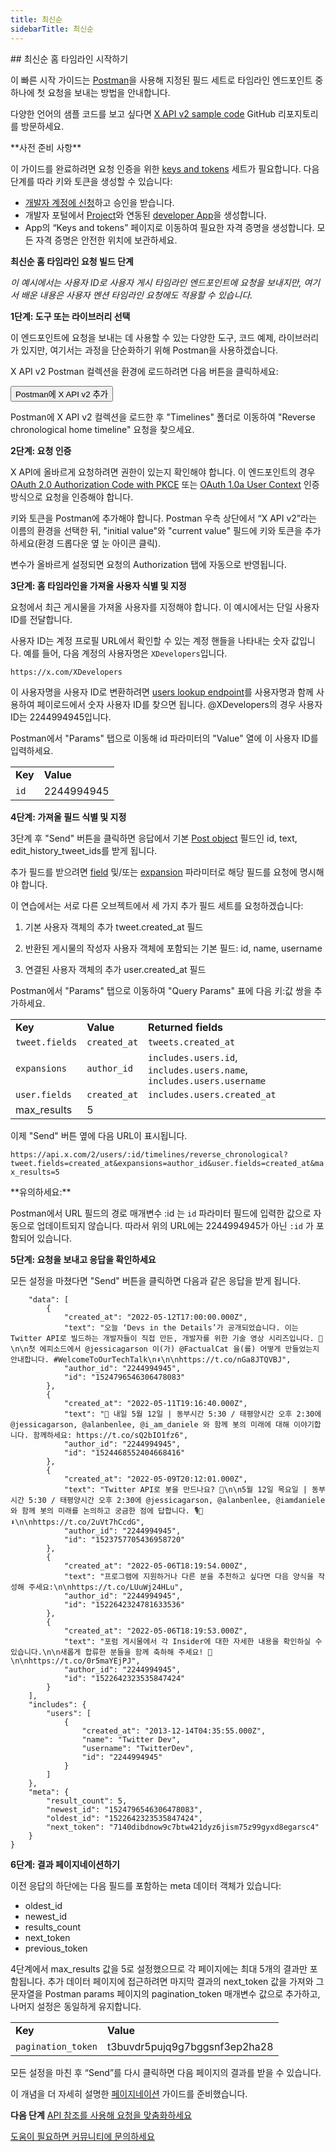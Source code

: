 ```yaml
---
title: 최신순
sidebarTitle: 최신순
---
```



<div id="getting-started-with-reverse-chronological-home-timeline">
  ## 최신순 홈 타임라인 시작하기
</div>

이 빠른 시작 가이드는 [Postman](/ko/tutorials/postman-getting-started)을 사용해 지정된 필드 세트로 타임라인 엔드포인트 중 하나에 첫 요청을 보내는 방법을 안내합니다.

다양한 언어의 샘플 코드를 보고 싶다면 [X API v2 sample code](https://github.com/xdevplatform/Twitter-API-v2-sample-code) GitHub 리포지토리를 방문하세요. 

<Note>
  **사전 준비 사항**

  이 가이드를 완료하려면 요청 인증을 위한 [keys and tokens](/ko/resources/fundamentals/authentication) 세트가 필요합니다. 다음 단계를 따라 키와 토큰을 생성할 수 있습니다:

  - [개발자 계정에 신청](https://developer.x.com/en/apply-for-access)하고 승인을 받습니다.
  - 개발자 포털에서 [Project](/ko/resources/fundamentals/projects)와 연동된 [developer App](/ko/resources/fundamentals/developer-apps)을 생성합니다.
  - App의 “Keys and tokens” 페이지로 이동하여 필요한 자격 증명을 생성합니다. 모든 자격 증명은 안전한 위치에 보관하세요.
</Note>

**최신순 홈 타임라인 요청 빌드 단계**

_이 예시에서는 사용자 ID로 사용자 게시 타임라인 엔드포인트에 요청을 보내지만, 여기서 배운 내용은 사용자 멘션 타임라인 요청에도 적용할 수 있습니다._ 

**1단계: 도구 또는 라이브러리 선택**

이 엔드포인트에 요청을 보내는 데 사용할 수 있는 다양한 도구, 코드 예제, 라이브러리가 있지만, 여기서는 과정을 단순화하기 위해 Postman을 사용하겠습니다.

X API v2 Postman 컬렉션을 환경에 로드하려면 다음 버튼을 클릭하세요:

<Button href="https://app.getpostman.com/run-collection/9956214-784efcda-ed4c-4491-a4c0-a26470a67400">
  Postman에 X API v2 추가
</Button>

Postman에 X API v2 컬렉션을 로드한 후 "Timelines" 폴더로 이동하여 "Reverse chronological home timeline" 요청을 찾으세요.

**2단계: 요청 인증**

X API에 올바르게 요청하려면 권한이 있는지 확인해야 합니다. 이 엔드포인트의 경우 [OAuth 2.0 Authorization Code with PKCE](/ko/resources/fundamentals/authentication#oauth-2-0-authorization-code-flow-with-pkce-3) 또는 [OAuth 1.0a User Context](/ko/resources/fundamentals/authentication) 인증 방식으로 요청을 인증해야 합니다. 

키와 토큰을 Postman에 추가해야 합니다. Postman 우측 상단에서 “X API v2”라는 이름의 환경을 선택한 뒤, "initial value"와 "current value" 필드에 키와 토큰을 추가하세요(환경 드롭다운 옆 눈 아이콘 클릭).

변수가 올바르게 설정되면 요청의 Authorization 탭에 자동으로 반영됩니다.

**3단계: 홈 타임라인을 가져올 사용자 식별 및 지정**

요청에서 최근 게시물을 가져올 사용자를 지정해야 합니다. 이 예시에서는 단일 사용자 ID를 전달합니다.

사용자 ID는 계정 프로필 URL에서 확인할 수 있는 계정 핸들을 나타내는 숫자 값입니다. 예를 들어, 다음 계정의 사용자명은 `XDevelopers`입니다.

`https://x.com/XDevelopers`

이 사용자명을 사용자 ID로 변환하려면 [users lookup endpoint](/ko/x-api/users/lookup/introduction)를 사용자명과 함께 사용하여 페이로드에서 숫자 사용자 ID를 찾으면 됩니다. @XDevelopers의 경우 사용자 ID는 2244994945입니다.

Postman에서 "Params" 탭으로 이동해 id 파라미터의 "Value" 열에 이 사용자 ID를 입력하세요.

|     |     |
| :--- | :--- |
| **Key** | **Value** |
| `id` | 2244994945 |

**4단계: 가져올 필드 식별 및 지정**

3단계 후 "Send" 버튼을 클릭하면 응답에서 기본 [Post object](/ko/x-api/fundamentals/data-dictionary#tweet) 필드인 id, text, edit\_history\_tweet\_ids를 받게 됩니다.

추가 필드를 받으려면 [field](/ko/x-api/fundamentals/fields) 및/또는 [expansion](/ko/x-api/fundamentals/expansions) 파라미터로 해당 필드를 요청에 명시해야 합니다.

이 연습에서는 서로 다른 오브젝트에서 세 가지 추가 필드 세트를 요청하겠습니다:

1. 기본 사용자 객체의 추가 tweet.created\_at 필드

2. 반환된 게시물의 작성자 사용자 객체에 포함되는 기본 필드: id, name, username

3. 연결된 사용자 객체의 추가 user.created\_at 필드
    

Postman에서 "Params" 탭으로 이동하여 "Query Params" 표에 다음 키:값 쌍을 추가하세요.

|     |     |     |
| :--- | :--- | :--- |
| **Key** | **Value** | **Returned fields** |
| `tweet.fields` | `created_at` | `tweets.created_at` |
| `expansions` | `author_id` | `includes.users.id`, `includes.users.name`, `includes.users.username` |
| `user.fields` | `created_at` | `includes.users.created_at` |
| max\_results | 5   |     |

이제 "Send" 버튼 옆에 다음 URL이 표시됩니다.

`https://api.x.com/2/users/:id/timelines/reverse_chronological?tweet.fields=created_at&expansions=author_id&user.fields=created_at&max_results=5`

<Info>
  **유의하세요:**

  Postman에서 URL 필드의 경로 매개변수 :id 는 `id` 파라미터 필드에 입력한 값으로 자동으로 업데이트되지 않습니다. 따라서 위의 URL에는 2244994945가 아닌 `:id` 가 포함되어 있습니다.
</Info>

**5단계: 요청을 보내고 응답을 확인하세요**

모든 설정을 마쳤다면 "Send" 버튼을 클릭하면 다음과 같은 응답을 받게 됩니다.

```{
	"data": [
		{
			"created_at": "2022-05-12T17:00:00.000Z",
			"text": "오늘 ‘Devs in the Details’가 공개되었습니다. 이는 Twitter API로 빌드하는 개발자들이 직접 만든, 개발자를 위한 기술 영상 시리즈입니다. 🚀\n\n첫 에피소드에서 @jessicagarson 이(가) @FactualCat 을(를) 어떻게 만들었는지 안내합니다. #WelcomeToOurTechTalk\n⬇️\n\nhttps://t.co/nGa8JTQVBJ",
			"author_id": "2244994945",
			"id": "1524796546306478083"
		},
		{
			"created_at": "2022-05-11T19:16:40.000Z",
			"text": "📢 내일 5월 12일 | 동부시간 5:30 / 태평양시간 오후 2:30에 @jessicagarson, @alanbenlee, @i_am_daniele 와 함께 봇의 미래에 대해 이야기합니다. 함께하세요: https://t.co/sQ2bIO1fz6",
			"author_id": "2244994945",
			"id": "1524468552404668416"
		},
		{
			"created_at": "2022-05-09T20:12:01.000Z",
			"text": "Twitter API로 봇을 만드나요? 🤖\n\n5월 12일 목요일 | 동부시간 5:30 / 태평양시간 오후 2:30에 @jessicagarson, @alanbenlee, @iamdaniele 와 함께 봇의 미래를 논의하고 궁금한 점에 답합니다. 🎙📆⬇️\n\nhttps://t.co/2uVt7hCcdG",
			"author_id": "2244994945",
			"id": "1523757705436958720"
		},
		{
			"created_at": "2022-05-06T18:19:54.000Z",
			"text": "프로그램에 지원하거나 다른 분을 추천하고 싶다면 다음 양식을 작성해 주세요:\n\nhttps://t.co/LUuWj24HLu",
			"author_id": "2244994945",
			"id": "1522642324781633536"
		},
		{
			"created_at": "2022-05-06T18:19:53.000Z",
			"text": "포럼 게시물에서 각 Insider에 대한 자세한 내용을 확인하실 수 있습니다.\n\n새롭게 합류한 분들을 함께 축하해 주세요! 🥳\n\nhttps://t.co/0r5maYEjPJ",
			"author_id": "2244994945",
			"id": "1522642323535847424"
		}
	],
	"includes": {
		"users": [
			{
				"created_at": "2013-12-14T04:35:55.000Z",
				"name": "Twitter Dev",
				"username": "TwitterDev",
				"id": "2244994945"
			}
		]
	},
	"meta": {
		"result_count": 5,
		"newest_id": "1524796546306478083",
		"oldest_id": "1522642323535847424",
		"next_token": "7140dibdnow9c7btw421dyz6jism75z99gyxd8egarsc4"
	}
}
```

**6단계: 결과 페이지네이션하기**

이전 응답의 하단에는 다음 필드를 포함하는 meta 데이터 객체가 있습니다:

- oldest\_id
- newest\_id
- results\_count
- next\_token
- previous\_token

4단계에서 max\_results 값을 5로 설정했으므로 각 페이지에는 최대 5개의 결과만 포함됩니다. 추가 데이터 페이지에 접근하려면 마지막 결과의 next\_token 값을 가져와 그 문자열을 Postman params 페이지의 pagination\_token 매개변수 값으로 추가하고, 나머지 설정은 동일하게 유지합니다.

|     |     |
| :--- | :--- |
| **Key** | **Value** |
| `pagination_token` | t3buvdr5pujq9g7bggsnf3ep2ha28 |

모든 설정을 마친 후 “Send”를 다시 클릭하면 다음 페이지의 결과를 받을 수 있습니다.

이 개념을 더 자세히 설명한 [페이지네이션](/ko/x-api/fundamentals/pagination) 가이드를 준비했습니다. 

**다음 단계**
[API 참조를 사용해 요청을 맞춤화하세요](/ko/x-api/posts/timelines#api-reference-index)

[도움이 필요하면 커뮤니티에 문의하세요](https://devcommunity.x.com "도움이 필요하면 커뮤니티에 문의하세요")